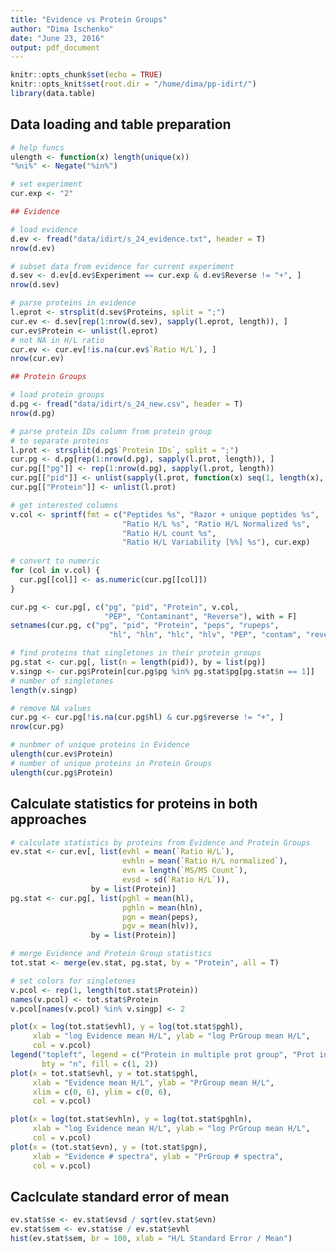 ```yaml
---
title: "Evidence vs Protein Groups"
author: "Dima Ischenko"
date: "June 23, 2016"
output: pdf_document
---
```


```r
knitr::opts_chunk$set(echo = TRUE)
knitr::opts_knit$set(root.dir = "/home/dima/pp-idirt/")
library(data.table)
```

## Data loading and table preparation

```r
# help funcs
ulength <- function(x) length(unique(x))
"%ni%" <- Negate("%in%")

# set experiment
cur.exp <- "2"

## Evidence

# load evidence
d.ev <- fread("data/idirt/s_24_evidence.txt", header = T)
nrow(d.ev)

# subset data from evidence for current experiment
d.sev <- d.ev[d.ev$Experiment == cur.exp & d.ev$Reverse != "+", ]
nrow(d.sev)

# parse proteins in evidence
l.eprot <- strsplit(d.sev$Proteins, split = ";")
cur.ev <- d.sev[rep(1:nrow(d.sev), sapply(l.eprot, length)), ]
cur.ev$Protein <- unlist(l.eprot)
# not NA in H/L ratio
cur.ev <- cur.ev[!is.na(cur.ev$`Ratio H/L`), ]
nrow(cur.ev)

## Protein Groups

# load protein groups
d.pg <- fread("data/idirt/s_24_new.csv", header = T)
nrow(d.pg)

# parse protein IDs column from protein group
# to separate proteins
l.prot <- strsplit(d.pg$`Protein IDs`, split = ";")
cur.pg <- d.pg[rep(1:nrow(d.pg), sapply(l.prot, length)), ]
cur.pg[["pg"]] <- rep(1:nrow(d.pg), sapply(l.prot, length))
cur.pg[["pid"]] <- unlist(sapply(l.prot, function(x) seq(1, length(x), 1)))
cur.pg[["Protein"]] <- unlist(l.prot)

# get interested columns
v.col <- sprintf(fmt = c("Peptides %s", "Razor + unique peptides %s",
                         "Ratio H/L %s", "Ratio H/L Normalized %s",
                         "Ratio H/L count %s",
                         "Ratio H/L Variability [%%] %s"), cur.exp)
           
# convert to numeric
for (col in v.col) {
  cur.pg[[col]] <- as.numeric(cur.pg[[col]])
}

cur.pg <- cur.pg[, c("pg", "pid", "Protein", v.col,
                     "PEP", "Contaminant", "Reverse"), with = F]
setnames(cur.pg, c("pg", "pid", "Protein", "peps", "rupeps",
                      "hl", "hln", "hlc", "hlv", "PEP", "contam", "reverse"))

# find proteins that singletones in their protein groups
pg.stat <- cur.pg[, list(n = length(pid)), by = list(pg)]
v.singp <- cur.pg$Protein[cur.pg$pg %in% pg.stat$pg[pg.stat$n == 1]]
# number of singletones
length(v.singp)

# remove NA values
cur.pg <- cur.pg[!is.na(cur.pg$hl) & cur.pg$reverse != "+", ]
nrow(cur.pg)

# nunbmer of unique proteins in Evidence
ulength(cur.ev$Protein)
# number of unique proteins in Protein Groups
ulength(cur.pg$Protein)
```

## Calculate statistics for proteins in both approaches

```r
# calculate statistics by proteins from Evidence and Protein Groups
ev.stat <- cur.ev[, list(evhl = mean(`Ratio H/L`),
                         evhln = mean(`Ratio H/L normalized`),
                         evn = length(`MS/MS Count`),
                         evsd = sd(`Ratio H/L`)),
                  by = list(Protein)]
pg.stat <- cur.pg[, list(pghl = mean(hl),
                         pghln = mean(hln),
                         pgn = mean(peps),
                         pgv = mean(hlv)),
                  by = list(Protein)]

# merge Evidence and Protein Group statistics
tot.stat <- merge(ev.stat, pg.stat, by = "Protein", all = T)

# set colors for singletones
v.pcol <- rep(1, length(tot.stat$Protein))
names(v.pcol) <- tot.stat$Protein
v.pcol[names(v.pcol) %in% v.singp] <- 2
```

```r
plot(x = log(tot.stat$evhl), y = log(tot.stat$pghl),
     xlab = "log Evidence mean H/L", ylab = "log PrGroup mean H/L",
     col = v.pcol)
legend("topleft", legend = c("Protein in multiple prot group", "Prot in singletone prot group"),
       bty = "n", fill = c(1, 2))
plot(x = tot.stat$evhl, y = tot.stat$pghl,
     xlab = "Evidence mean H/L", ylab = "PrGroup mean H/L",
     xlim = c(0, 6), ylim = c(0, 6),
     col = v.pcol)

plot(x = log(tot.stat$evhln), y = log(tot.stat$pghln),
     xlab = "log Evidence mean H/L", ylab = "log PrGroup mean H/L",
     col = v.pcol)
plot(x = (tot.stat$evn), y = (tot.stat$pgn),
     xlab = "Evidence # spectra", ylab = "PrGroup # spectra",
     col = v.pcol)
```

## Caclculate standard error of mean

```r
ev.stat$se <- ev.stat$evsd / sqrt(ev.stat$evn)
ev.stat$sem <- ev.stat$se / ev.stat$evhl
hist(ev.stat$sem, br = 100, xlab = "H/L Standard Error / Mean")
```